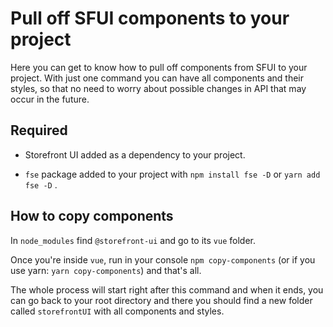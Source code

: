 
<Meta title="Setup/Pull off components" />

# Pull off SFUI components to your project

Here you can get to know how to pull off components from SFUI to your project.
With just one command you can have all components and their styles, so that no need to worry about possible changes in API that may occur in the future.

## Required

- Storefront UI added as a dependency to your project.

- `fse` package added to your project with `npm install fse -D` or `yarn add fse -D` .

## How to copy components

In `node_modules` find `@storefront-ui` and go to its `vue` folder.

Once you're inside `vue`, run in your console `npm copy-components` (or if you use yarn: `yarn copy-components`) and that's all.

The whole process will start right after this command and when it ends, you can go back to your root directory and there you should find a new folder called `storefrontUI` with all components and styles.
